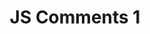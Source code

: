 ---
type: Lesson
title: "JS Comments 1"
xp: 10
description: "Learn about comments in JavaScript"
activityRefs: 
    - id: 1
      activity: js_comments_single_line1-1
    - id: 2
      activity: js_comments_multi_line1-1
---